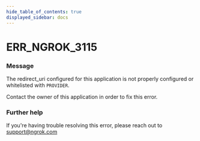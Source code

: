 ```yaml
---
hide_table_of_contents: true
displayed_sidebar: docs
---
```



# ERR_NGROK_3115

### Message

The redirect_uri configured for this application is not properly configured or whitelisted with `PROVIDER`.

Contact the owner of this application in order to fix this error.

<ErrorDetails error="err_ngrok_3115" />

### Further help

If you're having trouble resolving this error, please reach out to [support@ngrok.com](mailto:support@ngrok.com?subject=Help%20with%20ERR_NGROK_3115)

